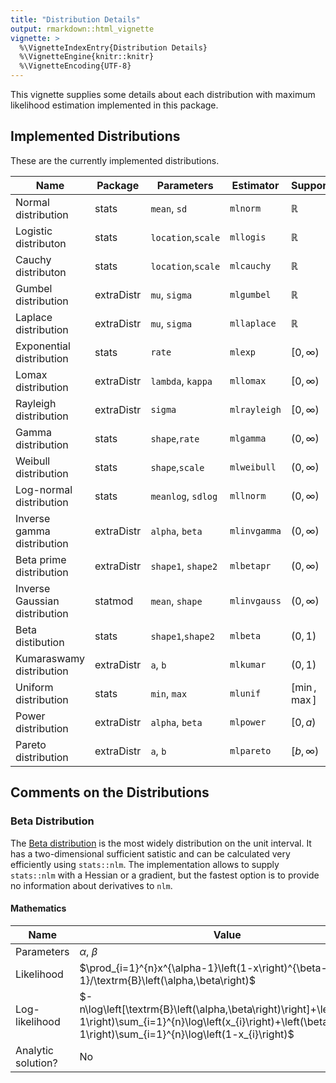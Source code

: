 ```yaml
---
title: "Distribution Details"
output: rmarkdown::html_vignette
vignette: >
  %\VignetteIndexEntry{Distribution Details}
  %\VignetteEngine{knitr::knitr}
  %\VignetteEncoding{UTF-8}
---
```


This vignette supplies some details about each distribution with maximum 
likelihood estimation implemented in this package. 

## Implemented Distributions

These are the currently implemented distributions. 

| Name                          | Package    | Parameters         | Estimator    | Support        | 
| ----------------------------- | ---------- | ------------------ | ------------ | -------------- | 
| Normal distribution           | stats      | `mean`, `sd`       | `mlnorm`     | $\mathbb{R}$   | 
| Logistic distributon          | stats      | `location`,`scale` | `mllogis`    | $\mathbb{R}$   | 
| Cauchy distributon            | stats      | `location`,`scale` | `mlcauchy`   | $\mathbb{R}$   | 
| Gumbel distribution           | extraDistr | `mu`, `sigma`      | `mlgumbel`   | $\mathbb{R}$   | 
| Laplace distribution          | extraDistr | `mu`, `sigma`      | `mllaplace`  | $\mathbb{R}$   | 
| Exponential distribution      | stats      | `rate`             | `mlexp`      | $[0, \infty)$  | 
| Lomax distribution            | extraDistr | `lambda`, `kappa`  | `mllomax`    | $[0, \infty)$  | 
| Rayleigh distribution         | extraDistr | `sigma`            | `mlrayleigh` | $[0, \infty)$  | 
| Gamma distribution            | stats      | `shape`,`rate`     | `mlgamma`    | $(0, \infty)$  | 
| Weibull distribution          | stats      | `shape`,`scale`    | `mlweibull`  | $(0, \infty)$  |
| Log-normal distribution       | stats      | `meanlog`, `sdlog` | `mllnorm`    | $(0, \infty)$  |
| Inverse gamma distribution    | extraDistr | `alpha`, `beta`    | `mlinvgamma` | $(0, \infty)$  |
| Beta prime distribution       | extraDistr | `shape1`, `shape2` | `mlbetapr`   | $(0, \infty)$  |
| Inverse Gaussian distribution | statmod    | `mean`, `shape`    | `mlinvgauss` | $(0, \infty)$  |
| Beta distibution              | stats      | `shape1`,`shape2`  | `mlbeta`     | $(0, 1)$       |
| Kumaraswamy distribution      | extraDistr | `a`, `b`           | `mlkumar`    | $(0, 1)$       |
| Uniform distribution          | stats      | `min`, `max`       | `mlunif`     | $[\min, \max]$ |
| Power distribution            | extraDistr | `alpha`, `beta`    | `mlpower`    | $[0, a)$       |
| Pareto distribution           | extraDistr | `a`, `b`           | `mlpareto`   | $[b, \infty)$  |

## Comments on the Distributions
### Beta Distribution

The [Beta distribution](https://en.wikipedia.org/wiki/Beta_distribution) is the
most widely distribution on the unit interval. It has a two-dimensional sufficient
satistic and can be calculated very efficiently using `stats::nlm`. The implementation
allows to supply `stats::nlm` with a Hessian or a gradient, but the fastest option is
to provide no information about derivatives to `nlm`.

#### Mathematics
| Name | Value |
| ---- | ----- |
| Parameters | $\alpha$, $\beta$ |
| Likelihood | $\prod_{i=1}^{n}x^{\alpha-1}\left(1-x\right)^{\beta-1}/\textrm{B}\left(\alpha,\beta\right)$ |
| Log-likelihood | $-n\log\left[\textrm{B}\left(\alpha,\beta\right)\right]+\left(\alpha-1\right)\sum_{i=1}^{n}\log\left(x_{i}\right)+\left(\beta-1\right)\sum_{i=1}^{n}\log\left(1-x_{i}\right)$ |
| Analytic solution? | No |
